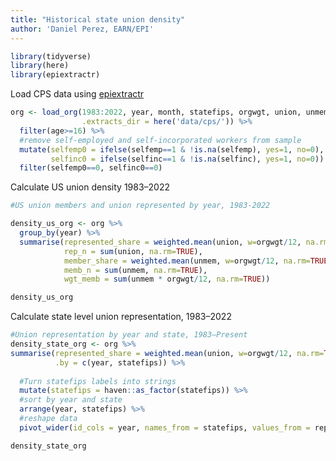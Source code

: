 ```yaml
---
title: "Historical state union density"
author: 'Daniel Perez, EARN/EPI'
---
```


```r

library(tidyverse)
library(here)
library(epiextractr)

```

Load CPS data using [epiextractr](epi_microdata.qmd)

```r

org <- load_org(1983:2022, year, month, statefips, orgwgt, union, unmem, cow1, age, emp, unemp, lfstat, pubsec, selfemp, selfinc,
                .extracts_dir = here('data/cps/')) %>%
  filter(age>=16) %>%
  #remove self-employed and self-incorporated workers from sample
  mutate(selfemp0 = ifelse(selfemp==1 & !is.na(selfemp), yes=1, no=0),
         selfinc0 = ifelse(selfinc==1 & !is.na(selfinc), yes=1, no=0)) %>%
  filter(selfemp0==0, selfinc0==0)

```

Calculate US union density 1983--2022

```r

#US union members and union represented by year, 1983-2022

density_us_org <- org %>% 
  group_by(year) %>% 
  summarise(represented_share = weighted.mean(union, w=orgwgt/12, na.rm=TRUE),
            rep_n = sum(union, na.rm=TRUE),
            member_share = weighted.mean(unmem, w=orgwgt/12, na.rm=TRUE),
            memb_n = sum(unmem, na.rm=TRUE),
            wgt_memb = sum(unmem * orgwgt/12, na.rm=TRUE))

density_us_org
```

Calculate state level union representation, 1983--2022

```r

#Union representation by year and state, 1983–Present
density_state_org <- org %>% 
summarise(represented_share = weighted.mean(union, w=orgwgt/12, na.rm=TRUE),
          .by = c(year, statefips)) %>%
  
  #Turn statefips labels into strings
  mutate(statefips = haven::as_factor(statefips)) %>% 
  #sort by year and state
  arrange(year, statefips) %>% 
  #reshape data
  pivot_wider(id_cols = year, names_from = statefips, values_from = represented_share)

density_state_org
```
